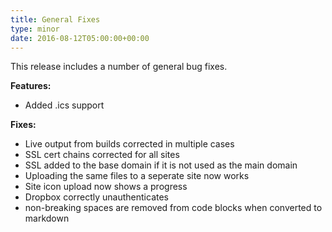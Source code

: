 ```yaml
---
title: General Fixes
type: minor
date: 2016-08-12T05:00:00+00:00
---
```



This release includes a number of general bug fixes.

**Features:**

* Added .ics support


**Fixes:**

* Live output from builds corrected in multiple cases
* SSL cert chains corrected for all sites
* SSL added to the base domain if it is not used as the main domain
* Uploading the same files to a seperate site now works
* Site icon upload now shows a progress
* Dropbox correctly unauthenticates
* non-breaking spaces are removed from code blocks when converted to markdown